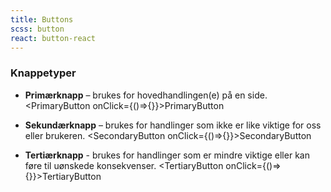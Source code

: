 ```yaml
---
title: Buttons
scss: button
react: button-react
---
```



<Example />

### Knappetyper

-   **Primærknapp** – brukes for hovedhandlingen(e) på en side.
<PrimaryButton onClick={()=>{}}>PrimaryButton</PrimaryButton>

-   **Sekundærknapp** – brukes for handlinger som ikke er like viktige for oss eller brukeren.
<SecondaryButton onClick={()=>{}}>SecondaryButton</SecondaryButton>

-   **Tertiærknapp** - brukes for handlinger som er mindre viktige eller kan føre til uønskede konsekvenser.
<TertiaryButton onClick={()=>{}}>TertiaryButton</TertiaryButton>
